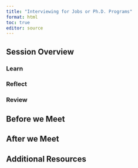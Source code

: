 ```yaml
---
title: "Interviewing for Jobs or Ph.D. Programs"
format: html
toc: true
editor: source
---
```

## Session Overview

### Learn
### Reflect
### Review

## Before we Meet

## After we Meet

## Additional Resources
